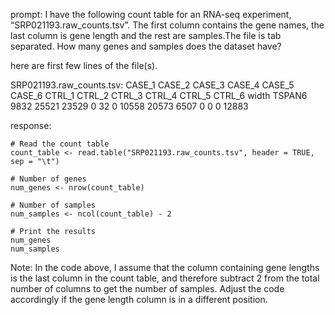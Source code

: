 prompt:
I have the following count table for an RNA-seq experiment, "SRP021193.raw_counts.tsv". The first column contains the gene names, the last column is gene length and the rest are samples.The file is tab separated. How many genes and samples does the dataset have?

here are first few lines of the file(s).

SRP021193.raw_counts.tsv:
CASE_1	CASE_2	CASE_3	CASE_4	CASE_5	CASE_6	CTRL_1	CTRL_2	CTRL_3	CTRL_4	CTRL_5	CTRL_6	width
TSPAN6	9832	25521	23529	0	32	0	10558	20573	6507	0	0	0	12883


response:
```
# Read the count table
count_table <- read.table("SRP021193.raw_counts.tsv", header = TRUE, sep = "\t")

# Number of genes
num_genes <- nrow(count_table)

# Number of samples
num_samples <- ncol(count_table) - 2

# Print the results
num_genes
num_samples
```
Note: In the code above, I assume that the column containing gene lengths is the last column in the count table, and therefore subtract 2 from the total number of columns to get the number of samples. Adjust the code accordingly if the gene length column is in a different position.
